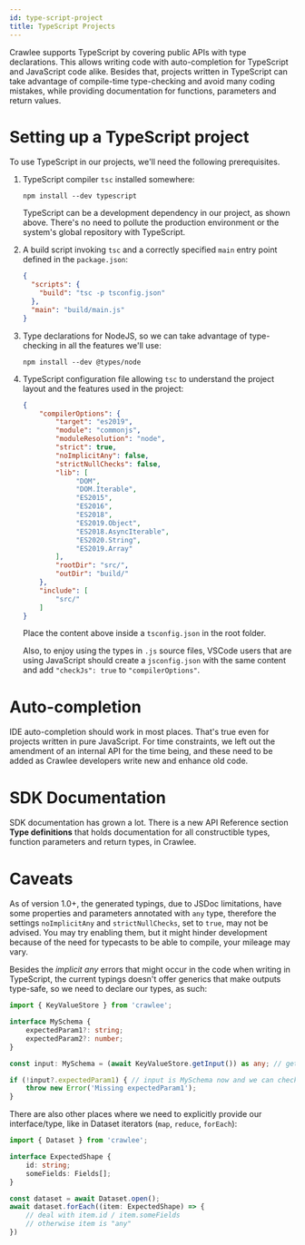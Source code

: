 ```yaml
---
id: type-script-project
title: TypeScript Projects
---
```



Crawlee supports TypeScript by covering public APIs with type declarations. This
allows writing code with auto-completion for TypeScript and JavaScript code alike.
Besides that, projects written in TypeScript can take advantage of compile-time
type-checking and avoid many coding mistakes, while providing documentation for
functions, parameters and return values.

Setting up a TypeScript project
=============================

To use TypeScript in our projects, we'll need the following prerequisites.

1. TypeScript compiler `tsc` installed somewhere:

    ```shell script
    npm install --dev typescript
    ```

    TypeScript can be a development dependency in our project, as shown above. There's no
    need to pollute the production environment or the system's global repository
    with TypeScript.

2. A build script invoking `tsc` and a correctly specified `main` entry point defined
   in the `package.json`:

   ```json
   {
     "scripts": {
       "build": "tsc -p tsconfig.json"
     },
     "main": "build/main.js"
   }
   ```

3. Type declarations for NodeJS, so we can take advantage of type-checking in all the features we'll use:

   ```shell script
   npm install --dev @types/node
   ```

4. TypeScript configuration file allowing `tsc` to understand the project layout and
   the features used in the project:

   ```json
   {
       "compilerOptions": {
           "target": "es2019",
           "module": "commonjs",
           "moduleResolution": "node",
           "strict": true,
           "noImplicitAny": false,
           "strictNullChecks": false,
           "lib": [
                "DOM",
                "DOM.Iterable",
                "ES2015",
                "ES2016",
                "ES2018",
                "ES2019.Object",
                "ES2018.AsyncIterable",
                "ES2020.String",
                "ES2019.Array"
           ],
           "rootDir": "src/",
           "outDir": "build/"
       },
       "include": [
           "src/"
       ]
   }
   ```

   Place the content above inside a `tsconfig.json` in the root folder.

   Also, to enjoy using the types in `.js` source files, VSCode users that are using JavaScript should create a `jsconfig.json` with the same content and add `"checkJs": true` to `"compilerOptions"`.

Auto-completion
==============

IDE auto-completion should work in most places. That's true even for
projects written in pure JavaScript. For time constraints, we left out the amendment of an
internal API for the time being, and these need to be added as Crawlee developers write
new and enhance old code.

SDK Documentation
=================

SDK documentation has grown a lot. There is a new API Reference section **Type definitions**
that holds documentation for all constructible types, function parameters and
return types, in Crawlee.

Caveats
========

As of version 1.0+, the generated typings, due to JSDoc limitations, have some properties
and parameters annotated with `any` type, therefore the settings `noImplicitAny` and `strictNullChecks`, set to `true`, may not be advised. You may try enabling them, but it might hinder development because of the need for typecasts to be able to compile, your mileage may vary.

Besides the _implicit any_ errors that might occur in the code when writing in TypeScript, the
current typings doesn't offer generics that make outputs type-safe, so we need to declare our
types, as such:

```typescript
import { KeyValueStore } from 'crawlee';

interface MySchema {
    expectedParam1?: string;
    expectedParam2?: number;
}

const input: MySchema = (await KeyValueStore.getInput()) as any; // getInput returns Promise<Object<string, *>|string|Buffer|null> here

if (!input?.expectedParam1) { // input is MySchema now and we can check in a type-safe way
    throw new Error('Missing expectedParam1');
}
```

There are also other places where we need to explicitly provide our interface/type, like in Dataset iterators (`map`, `reduce`, `forEach`):

```typescript
import { Dataset } from 'crawlee';

interface ExpectedShape {
    id: string;
    someFields: Fields[];
}

const dataset = await Dataset.open();
await dataset.forEach((item: ExpectedShape) => {
    // deal with item.id / item.someFields
    // otherwise item is "any"
})
```
